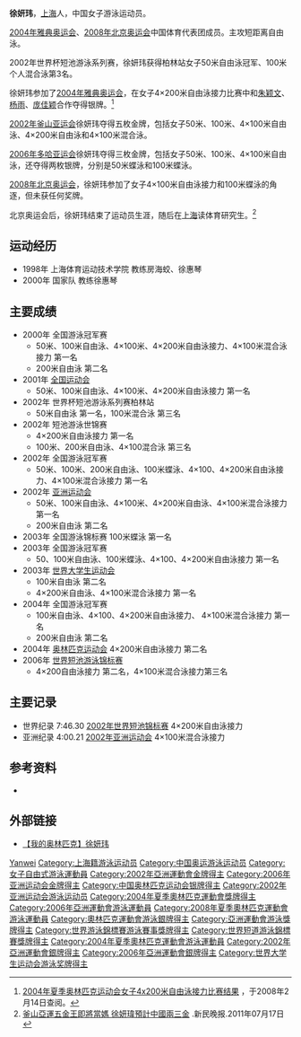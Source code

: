 {{Infobox Swimmer
| swimmername = 徐妍玮
| image =
| imagesize =
| caption =
| fullname = 徐妍玮
| nicknames =
| nationality = {{PRC}}
| strokes = 自由泳
| club = 上海游泳队
| collegeteam =
| birth_date = {{birth date and age|1984|6|14}}
| birth_place = [[上海|上海]]
| deathdate =
| deathplace =
| height = 173 cm
| weight = 70 kg
| medaltemplates =
{{MedalCompetition|[[奥林匹克运动会|奥林匹克运动会]]}}
{{MedalSilver  |[[2004年夏季奥林匹克运动会|2004年雅典]]|[[2004年夏季奥林匹克运动会游泳比赛|4×200米自由泳接力]]}}
{{MedalCompetition|[[世界游泳锦标赛|世界游泳锦标赛]]}}
{{MedalBronze  |[[2001年世界游泳锦标赛|2001年福冈]]|4×100米混合泳接力}}
{{MedalBronze  |[[2007年世界游泳锦标赛|2007年墨尔本]]|4×100米混合泳接力}}
{{MedalCompetition|[[亚洲运动会|亚洲运动会]]}}
{{MedalGold  |[[2002年亚洲运动会|2002年釜山]]|50米自由泳}}
{{MedalGold  |[[2002年亚洲运动会|2002年釜山]]|100米自由泳}}
{{MedalGold  |[[2002年亚洲运动会|2002年釜山]]|4×100米自由泳接力}}
{{MedalGold  |[[2002年亚洲运动会|2002年釜山]]|4×200米自由泳接力}}
{{MedalGold  |[[2002年亚洲运动会|2002年釜山]]|4×100米混合泳接力}}
{{MedalGold  |[[2006年亚洲运动会|2006年多哈]]|50米自由泳}}
{{MedalGold  |[[2006年亚洲运动会|2006年多哈]]|100米自由泳}}
{{MedalGold  |[[2006年亚洲运动会|2006年多哈]]|4×100米自由泳接力}}
{{MedalSilver  |[[2002年亚洲运动会|2002年釜山]]|200米自由泳}}
{{MedalSilver  |[[2006年亚洲运动会|2006年多哈]]|50米蝶泳}}
{{MedalSilver  |[[2006年亚洲运动会|2006年多哈]]|100米蝶泳}}
}}

'''徐妍玮'''{{BD|1984年|6月14日}}，[[上海|上海]]人，中国女子游泳运动员。

[[2004年夏季奥林匹克运动会|2004年雅典奥运会]]、[[2008年夏季奥林匹克运动会|2008年北京奥运会]]中国体育代表团成员。主攻短距离自由泳。

2002年世界杯短池游泳系列赛，徐妍玮获得柏林站女子50米自由泳冠军、100米个人混合泳第3名。 

徐妍玮参加了[[2004年夏季奥林匹克运动会|2004年雅典奥运会]]，在女子4×200米自由泳接力比赛中和[[朱颖文|朱颖文]]、[[杨雨|杨雨]]、[[庞佳颖|庞佳颖]]合作夺得银牌。<ref>[http://sportsillustrated.cnn.com/olympics/2004/schedules/162043ByEvent.html 2004年夏季奥林匹克运动会女子4x200米自由泳接力比赛结果] {{Wayback|url=http://sportsillustrated.cnn.com/olympics/2004/schedules/162043ByEvent.html |date=20060110143054 }}，于2008年2月14日查阅。</ref>

[[2002年亚洲运动会|2002年釜山亚运会]]徐妍玮夺得五枚金牌，包括女子50米、100米、4×100米自由泳、4×200米自由泳和4×100米混合泳。

[[2006年亚洲运动会|2006年多哈亚运会]]徐妍玮夺得三枚金牌，包括女子50米、100米、4×100米自由泳，还夺得两枚银牌，分别是50米蝶泳和100米蝶泳。

[[2008年北京奥运会|2008年北京奥运会]]，徐妍玮参加了女子4×100米自由泳接力和100米蝶泳的角逐，但未获任何奖牌。

北京奥运会后，徐妍玮结束了运动员生涯，随后在[[上海|上海]]读体育研究生。<ref>[http://sports.people.com.cn/BIG5/22155/22170/225371/225389/15174104.html 釜山亞運五金王即將當媽 徐妍瑋預計中國兩三金] {{Wayback|url=http://sports.people.com.cn/BIG5/22155/22170/225371/225389/15174104.html |date=20160304064015 }}.新民晚报.2011年07月17日</ref>

== 运动经历 ==

* 1998年 上海体育运动技术学院 教练房海蛟、徐惠琴
* 2000年 国家队 教练徐惠琴

== 主要成绩 ==
* 2000年 全国游泳冠军赛
** 50米、100米自由泳、4×100米、4×200米自由泳接力、4×100米混合泳接力 第一名
** 200米自由泳 第二名
* 2001年 [[中华人民共和国第九届运动会|全国运动会]] 
** 50米、100米自由泳、4×100米、4×200米自由泳接力 第一名
* 2002年 世界杯短池游泳系列赛柏林站
** 50米自由泳 第一名，100米混合泳 第三名
* 2002年 短池游泳世锦赛
** 4×200米自由泳接力 第一名
** 100米、200米自由泳、4×100混合泳 第三名
* 2002年 全国游泳冠军赛
** 50米、100米、200米自由泳、100米蝶泳、4×100、4×200米自由泳接力、4×100米混合泳接力 第一名
* 2002年 [[2002年亚洲运动会|亚洲运动会]]
** 50米、100米自由泳、4×100米、4×200米自由泳、4×100米混合泳接力 第一名
** 200米自由泳 第二名
* 2003年 全国游泳锦标赛 100米蝶泳 第一名
* 2003年 全国游泳冠军赛
** 50、100米自由泳、100米蝶泳、4×100、4×200米自由泳接力 第一名
* 2003年 [[2003年世界大学生运动会|世界大学生运动会]]
** 100米自由泳 第二名
** 4×200米自由泳、4×100米混合泳接力 第一名
* 2004年 全国游泳冠军赛
** 100米自由泳、4×100、4×200米自由泳接力、 4×100米混合泳接力 第一名
** 200米自由泳 第二名
* 2004年 [[2004年夏季奥林匹克运动会|奥林匹克运动会]] 4×200米自由泳接力 第二名
* 2006年 [[2006年世界短池游泳锦标赛|世界短池游泳锦标赛]]
** 4×200自由泳接力 第二名，4×100米混合泳接力第三名

== 主要记录 ==

* 世界纪录 7:46.30 [[2002年世界短池锦标赛|2002年世界短池锦标赛]] 4×200米自由泳接力
* 亚洲纪录 4:00.21 [[2002年亚洲运动会|2002年亚洲运动会]] 4×100米混合泳接力

== 参考资料 ==

<div class="references-small">
<references/>
* {{cite web|url=http://2008teamchina.olympic.cn/index.php/personview/persons/787|title=2008北京奥运会中国体育代表团成员名录|accessdate=2009-08-31|publisher=[[中国奥委会|中国奥委会]]|archive-date=2016-03-05|archive-url=https://web.archive.org/web/20160305070428/http://2008teamchina.olympic.cn/index.php/personview/persons/787}}
</div>

== 外部链接 ==
* [http://v.ku6.com/show/nl1xJIwwxkngTxdm.html 【我的奥林匹克】徐妍玮]{{dead link|date=2018年2月 |bot=InternetArchiveBot |fix-attempted=yes }}

{{2008 China Olympic Swimming Team}}
{{2004 China Olympic Swimming Team}}
{{亚洲运动会游泳比赛女子50米自由泳冠军}}
{{亚洲运动会游泳比赛女子100米自由泳冠军}}

{{Authority control}}
{{DEFAULTSORT:Xu Yanwei}}
[[Category:徐姓|Yanwei]]
[[Category:上海籍游泳运动员|Category:上海籍游泳运动员]]
[[Category:中国奥运游泳运动员|Category:中国奥运游泳运动员]]
[[Category:女子自由式游泳運動員|Category:女子自由式游泳運動員]]
[[Category:2002年亞洲運動會金牌得主|Category:2002年亞洲運動會金牌得主]]
[[Category:2006年亚洲运动会金牌得主|Category:2006年亚洲运动会金牌得主]]
[[Category:中国奥林匹克运动会银牌得主|Category:中国奥林匹克运动会银牌得主]]
[[Category:2002年亚洲运动会游泳运动员|Category:2002年亚洲运动会游泳运动员]]
[[Category:2004年夏季奧林匹克運動會獎牌得主|Category:2004年夏季奧林匹克運動會獎牌得主]]
[[Category:2006年亞洲運動會游泳運動員|Category:2006年亞洲運動會游泳運動員]]
[[Category:2008年夏季奧林匹克運動會游泳運動員|Category:2008年夏季奧林匹克運動會游泳運動員]]
[[Category:奧林匹克運動會游泳銀牌得主|Category:奧林匹克運動會游泳銀牌得主]]
[[Category:亞洲運動會游泳獎牌得主|Category:亞洲運動會游泳獎牌得主]]
[[Category:世界游泳錦標賽游泳賽事獎牌得主|Category:世界游泳錦標賽游泳賽事獎牌得主]]
[[Category:世界短道游泳錦標賽獎牌得主|Category:世界短道游泳錦標賽獎牌得主]]
[[Category:2004年夏季奧林匹克運動會游泳運動員|Category:2004年夏季奧林匹克運動會游泳運動員]]
[[Category:2002年亞洲運動會銀牌得主|Category:2002年亞洲運動會銀牌得主]]
[[Category:2006年亞洲運動會銀牌得主|Category:2006年亞洲運動會銀牌得主]]
[[Category:世界大学生运动会游泳奖牌得主|Category:世界大学生运动会游泳奖牌得主]]